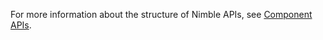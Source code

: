 For more information about the structure of Nimble APIs, see [Component APIs](?path=/docs/component-apis--docs).
